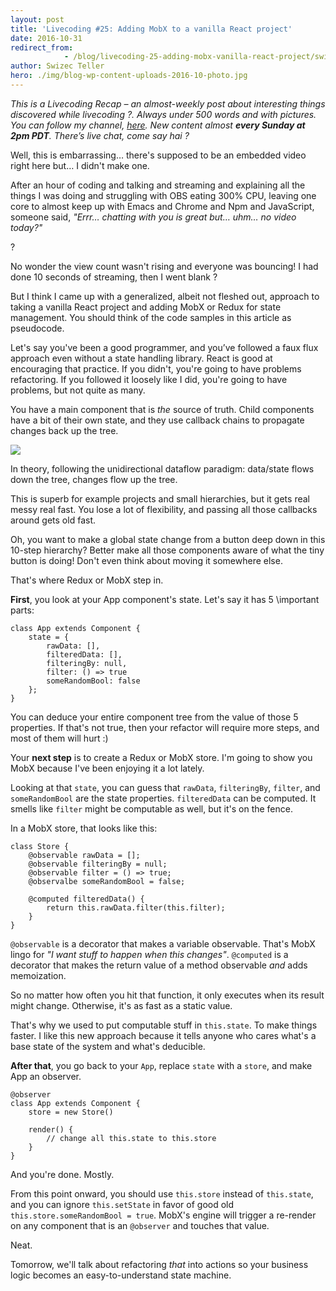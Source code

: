 ```yaml
---
layout: post
title: 'Livecoding #25: Adding MobX to a vanilla React project'
date: 2016-10-31
redirect_from: 
            - /blog/livecoding-25-adding-mobx-vanilla-react-project/swizec/7170
author: Swizec Teller
hero: ./img/blog-wp-content-uploads-2016-10-photo.jpg
---
```

_This is a Livecoding Recap – an almost-weekly post about interesting things discovered while livecoding ?. Always under 500 words and with pictures. You can follow my channel, [here](https://livecoding.tv/swizec). New content almost **every Sunday at 2pm PDT**. There’s live chat, come say hai ?_



Well, this is embarrassing… there's supposed to be an embedded video right here but… I didn't make one.



After an hour of coding and talking and streaming and explaining all the things I was doing and struggling with OBS eating 300% CPU, leaving one core to almost keep up with Emacs and Chrome and Npm and JavaScript, someone said, _"Errr… chatting with you is great but… uhm… no video today?"_



?



No wonder the view count wasn't rising and everyone was bouncing! I had done 10 seconds of streaming, then I went blank ?



But I think I came up with a generalized, albeit not fleshed out, approach to taking a vanilla React project and adding MobX or Redux for state management. You should think of the code samples in this article as pseudocode.



Let's say you've been a good programmer, and you’ve followed a faux flux approach even without a state handling library. React is good at encouraging that practice. If you didn't, you're going to have problems refactoring. If you followed it loosely like I did, you're going to have problems, but not quite as many.



You have a main component that is _the_ source of truth. Child components have a bit of their own state, and they use callback chains to propagate changes back up the tree.



![](./img/blog-wp-content-uploads-2016-10-photo.jpg)



In theory, following the unidirectional dataflow paradigm: data/state flows down the tree, changes flow up the tree.



This is superb for example projects and small hierarchies, but it gets real messy real fast. You lose a lot of flexibility, and passing all those callbacks around gets old fast.



Oh, you want to make a global state change from a button deep down in this 10-step hierarchy? Better make all those components aware of what the tiny button is doing! Don't even think about moving it somewhere else.



That's where Redux or MobX step in.



**First**, you look at your App component's state. Let's say it has 5 \\important parts:



```
class App extends Component {
    state = {
        rawData: [],
        filteredData: [],
        filteringBy: null,
        filter: () => true
        someRandomBool: false
    };
}
```



You can deduce your entire component tree from the value of those 5 properties. If that's not true, then your refactor will require more steps, and most of them will hurt :)



Your **next step** is to create a Redux or MobX store. I'm going to show you MobX because I've been enjoying it a lot lately.



Looking at that `state`, you can guess that `rawData`, `filteringBy`, `filter`, and `someRandomBool` are the state properties. `filteredData` can be computed. It smells like `filter` might be computable as well, but it's on the fence.



In a MobX store, that looks like this:



```
class Store {
    @observable rawData = [];
    @observable filteringBy = null;
    @observable filter = () => true;
    @observalbe someRandomBool = false;
 
    @computed filteredData() {
        return this.rawData.filter(this.filter);
    }
}
```



`@observable` is a decorator that makes a variable observable. That's MobX lingo for _"I want stuff to happen when this changes"_. `@computed` is a decorator that makes the return value of a method observable _and_ adds memoization.



So no matter how often you hit that function, it only executes when its result might change. Otherwise, it's as fast as a static value.



That's why we used to put computable stuff in `this.state`. To make things faster. I like this new approach because it tells anyone who cares what's a base state of the system and what's deducible.



**After that**, you go back to your `App`, replace `state` with a `store`, and make App an observer.



```
@observer
class App extends Component {
    store = new Store()
 
    render() {
        // change all this.state to this.store
    }
}
```



And you're done. Mostly.



From this point onward, you should use `this.store` instead of `this.state`, and you can ignore `this.setState` in favor of good old `this.store.someRandomBool = true`. MobX's engine will trigger a re-render on any component that is an `@observer` and touches that value.



Neat.



Tomorrow, we'll talk about refactoring _that_ into actions so your business logic becomes an easy-to-understand state machine.